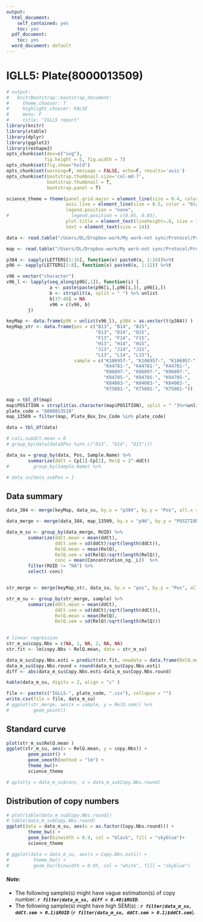 ```yaml
---
output:
  html_document:
    self_contained: yes
    toc: yes
  pdf_document:
    toc: yes
  word_document: default
---
```

IGLL5: Plate(8000013509)
====

```r
# output:
#   knitrBootstrap::bootstrap_document:
#     theme.chooser: T
#     highlight.chooser: FALSE
#     menu: F
#     title: "IGLL5 report"
library(knitr)
library(xtable)
library(dplyr)
library(ggplot2)
library(reshape2)
opts_chunk$set(dev=c("svg"), 
              fig.height = 5, fig.width = 7)
opts_chunk$set(fig.show="hold")
opts_chunk$set(warning=F, message = FALSE, echo=F, results='asis')
opts_chunk$set(bootstrap.thumbnail.size='col-md-7', 
               bootstrap.thumbnail = T,
               bootstrap.panel = T)

science_theme = theme(panel.grid.major = element_line(size = 0.4, color = "grey"),
                      axis.line = element_line(size = 0.5, color = "black"), 
                      legend.position = "none", 
#                       legend.position = c(0.85, 0.85),
                      plot.title = element_text(lineheight=.8, size = 10,  face="bold"),
                      text = element_text(size = 14))   
```

```r
data <- read.table("/Users/DL/Dropbox-work/My work-not sync/Protocol/Protocol Memphis/IGLL5/Raw data/081514-Dong-800013510-IGLL5-ZNF80.csv", skip = 1, sep = ",", header = T)

map <- read.table("/Users/DL/Dropbox-work/My work-not sync/Protocol/Protocol Memphis/IGLL5/Map/RIVUR_DILUTION_PLATES.csv",sep = ",", header = T)
```

```r
p384 <- sapply(LETTERS[1:16], function(x) paste0(x, 1:24))%>%t
p96 <- sapply(LETTERS[1:8], function(x) paste0(x, 1:12)) %>%t

v96 = vector("character")
v96_l <- lapply(seq_along(p96[,1]), function(i) {
                a <- paste(paste(p96[i,],p96[i,]), p96[i,]) 
                b <- strsplit(a, split = " ") %>% unlist
                b[37:48] = NA
                v96 = c(v96, b)
        }) 

keyMap <- data.frame(p96 = unlist(v96_l), p384 = as.vector(t(p384)) ) 
keyMap_str <- data.frame(pos = c("B13", "B14", "B15",
                                 "D13", "D14", "D15",
                                 "F13", "F14", "F15",
                                 "H13", "H14", "H15",
                                 "J13", "J14", "J15",
                                 "L13", "L14", "L15"),
                         sample = c("K106957-", "K106957-", "K106957-",
                                    "K44781-", "K44781-", "K44781-",
                                    "K96097-", "K96097-", "K96097-",
                                    "K94705-", "K94705-", "K94705-",
                                    "K84083-", "K84083-", "K84083-",
                                    "K75881-", "K75881-", "K75881-"))

```

```r
map = tbl_df(map)
map$POSITION = strsplit(as.character(map$POSITION), split = " ")%>%unlist
plate_code = "8000013510"
map_13509 = filter(map, Plate_Box_Inv_Code %in% plate_code)

```



```r
data = tbl_df(data)

# cali.su$dCt.mean = 0
# group_by(data[data$Pos %in% c("D13", "D14", "D15")])

data_su = group_by(data, Pos, Sample.Name) %>%
        summarize(ddCt = Cp[1]-Cp[2], RelQ = 2^-ddCt)
#         group_by(Sample.Name) %>%

# data_su[data_su$Pos = ]

```
## Data summary
```r
data_384 <- merge(keyMap, data_su, by.x = "p384", by.y = "Pos", all.x = T)

data_merge <- merge(data_384, map_13509, by.x = "p96", by.y = "POSITION", all.x = T, sort = T ) %>% tbl_df

data_m_su <- group_by(data_merge, RUID) %>% 
        summarize(ddCt.mean = mean(ddCt), 
                  ddCt.sem = sd(ddCt)/sqrt(length(ddCt)), 
                  RelQ.mean = mean(RelQ), 
                  RelQ.sem = sd(RelQ)/sqrt(length(RelQ)),
                  conc = mean(Concentration_ng._L))  %>%
        filter(RUID != "NA") %>%
        select(-conc)


str_merge <- merge(keyMap_str, data_su, by.x = "pos", by.y = "Pos", all.x = T)

str_m_su <- group_by(str_merge, sample) %>% 
        summarize(ddCt.mean = mean(ddCt), 
                  ddCt.sem = sd(ddCt)/sqrt(length(ddCt)), 
                  RelQ.mean = mean(RelQ), 
                  RelQ.sem = sd(RelQ)/sqrt(length(RelQ)))
        

# linear regression
str_m_su$copy.Nbs = c(NA, 1, NA, 2, NA, NA)
str.fit <- lm(copy.Nbs ~ RelQ.mean, data = str_m_su)

data_m_su$Copy.Nbs.esti = predict(str.fit, newdata = data.frame(RelQ.mean = data_m_su$RelQ.mean))
data_m_su$Copy.Nbs.round = round(data_m_su$Copy.Nbs.esti)
diff <- abs(data_m_su$Copy.Nbs.esti-data_m_su$Copy.Nbs.round)

kable(data_m_su, digits = 2, align = "c" )

file <- paste(c("IGLL5-", plate_code, ".csv"), collapse = "")
write.csv(file = file, data_m_su)
# ggplot(str_merge, aes(x = sample, y = RelQ.sem)) %>%
#         geom_point()

```

## Standard curve
```r
plot(str_m_su$RelQ.mean )
ggplot(str_m_su, aes(x = RelQ.mean, y = copy.Nbs)) +
        geom_point() +
        geom_smooth(method = "lm") + 
        theme_bw()+
        science_theme

# qplot(y = data_m_su$conc, x = data_m_su$Copy.Nbs.round)


```

## Distribution of copy numbers
```r
# plot(table(data_m_su$Copy.Nbs.round))
# table(data_m_su$Copy.Nbs.round)
ggplot(data = data_m_su, aes(x = as.factor(Copy.Nbs.round))) +
        theme_bw() +
        geom_bar(binwidth = 0.9, col = "black", fill = "skyblue")+
        science_theme

# ggplot(data = data_m_su, aes(x = Copy.Nbs.esti)) +
#         theme_bw() +
#         geom_bar(binwidth = 0.05, col = "white", fill = "skyblue")
```


#### _Note_:  
-  The following sample(s) might have vague estimation(s) of copy number: ***`r filter(data_m_su, diff > 0.40)$RUID`***.    
-  The following sample(s) might have high SEM(s) : ***`r filter(data_m_su, ddCt.sem > 0.1)$RUID`*** (***`r filter(data_m_su, ddCt.sem > 0.1)$ddCt.sem`***).




